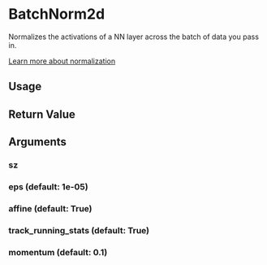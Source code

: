 # BatchNorm2d

Normalizes the activations of a NN layer across the batch of data you pass in.

[Learn more about normalization](http://cs231n.stanford.edu/slides/2018/cs231n_2018_lecture07.pdf)

## Usage


## Return Value


## Arguments

### sz

### eps (default: 1e-05)

### affine (default: True)

### track_running_stats (default: True)

### momentum (default: 0.1)